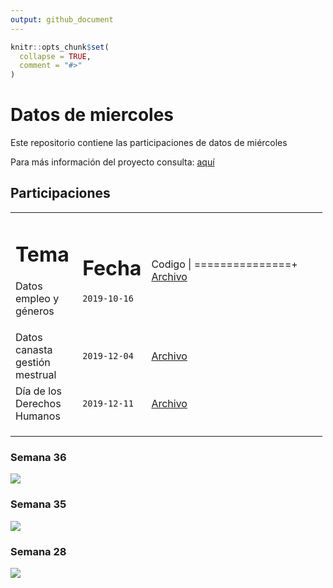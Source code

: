 ```yaml
---
output: github_document
---
```


<!-- README.md is generated from README.Rmd. Please edit that file -->

```r
knitr::opts_chunk$set(
  collapse = TRUE,
  comment = "#>"
)
```

# Datos de miercoles

<!-- badges: start -->
<!-- badges: end -->

Este repositorio contiene las participaciones de datos de miércoles

Para más información del proyecto consulta:
<a href="https://github.com/cienciadedatos/datos-de-miercoles" target="_blank">aquí</a>


## Participaciones

+------------------------------------+---------------+---------------+
| Tema                               | Fecha         | Codigo        |
+====================================+===============+===============+
| Datos empleo y géneros             | `2019-10-16`  | <a href="https://duvancho321.github.io/Datos_de_miercoles/Folder/2019/16-10-19" target="_blank">Archivo</a>  |
+------------------------------------+---------------+---------------+
| Datos canasta gestión mestrual     | `2019-12-04`  | <a href="https://duvancho321.github.io/Datos_de_miercoles/Folder/2019/04-12-19" target="_blank">Archivo</a>  |
+------------------------------------+---------------+---------------+
| Día de los Derechos Humanos        | `2019-12-11`  | <a href="https://duvancho321.github.io/Datos_de_miercoles/Folder/2019/11-12-19" target="_blank">Archivo</a>  |
+------------------------------------+---------------+---------------+
|                                    |               |               |
+------------------------------------+---------------+---------------+
|                                    |               |               |
+------------------------------------+---------------+---------------+
|                                    |               |               |
+------------------------------------+---------------+---------------+

### Semana 36

![](./Folder/2019/11-12-19/README_files/figure-gfm/unnamed-chunk-5-1.gif)

### Semana 35

![](./Folder/2019/04-12-19/README_files/figure-gfm/unnamed-chunk-4-1.gif)

### Semana 28

![](./Folder/2019/16-10-19/README_files/figure-gfm/unnamed-chunk-4-1.gif)